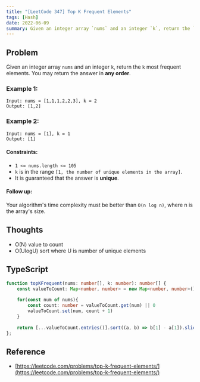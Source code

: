 ```yaml
---
title: "[LeetCode 347] Top K Frequent Elements"
tags: [Hash]
date: 2022-06-09
summary: Given an integer array `nums` and an integer `k`, return the `k` most frequent elements.
---
```


## Problem

Given an integer array `nums` and an integer `k`, return the `k` most frequent elements. You may return the answer in **any order**.

### Example 1:

```
Input: nums = [1,1,1,2,2,3], k = 2
Output: [1,2]
```

### Example 2:

```
Input: nums = [1], k = 1
Output: [1]
```

#### Constraints:

- `1 <= nums.length <= 105`
- `k` is in the range `[1, the number of unique elements in the array]`.
- It is guaranteed that the answer is **unique**.
 
#### Follow up:

Your algorithm's time complexity must be better than `O(n log n)`, where n is the array's size.

## Thoughts

- O(N) value to count
- O(UlogU) sort where U is number of unique elements

## TypeScript

```typescript
function topKFrequent(nums: number[], k: number): number[] {
    const valueToCount: Map<number, number> = new Map<number, number>();
    
    for(const num of nums){
        const count: number = valueToCount.get(num) || 0
        valueToCount.set(num, count + 1)
    }
    
    return [...valueToCount.entries()].sort((a, b) => b[1] - a[1]).slice(0, k).map(entry => entry[0])
};
```

## Reference

- [https://leetcode.com/problems/top-k-frequent-elements/](https://leetcode.com/problems/top-k-frequent-elements/)